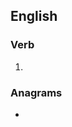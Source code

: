 ==English==

===Verb===
{{head|en|verb form}}

# {{en-past of|linker}}

===Anagrams===
* {{l|en|rekindle}}